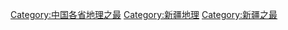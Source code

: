 [[Category:中国各省地理之最|Category:中国各省地理之最]]
[[Category:新疆地理|Category:新疆地理]]
[[Category:新疆之最|Category:新疆之最]]